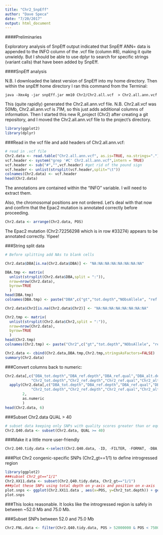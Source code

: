 ```yaml
---
title: "Chr2_SnpEff"
author: "Dave Speca"
date: "7/20/2017"
output: html_document
---
```


####Preliminaries

Exploratory analysis of SnpEff output indicated that SnpEff ANN= data is appended to the INFO column of the .vcf file (column #8), making it quite unwieldy. But I should be able to use dplyr to search for specific strings (variant calls) that have been added by SnpEff.

####SnpEff analysis

N.B. I downloaded the latest version of SnpEff into my home directory. Then within the snpEff home directory I ran this command from the Terminal:

`java -Xmx4g -jar snpEff.jar mm10 Chr2/Chr2.all.vcf  > Chr2.all.ann.vcf`

This (quite rapidly) generated the Chr2.all.ann.vcf file.
N.B. Chr2.all.vcf was 50Mb, Chr2.all.ann.vcf is 71M, so this just adds additional columns of information. Then I started this new R_project (Chr2) after creating a git repository, and I moved the Chr2.all.ann.vcf file to the project's directory.


```r
library(ggplot2)
library(dplyr)
```
###Read in the vcf file and add headers of Chr2.all.ann.vcf:

```r
# read in .vcf file
Chr2.data <- read.table("Chr2.all.ann.vcf", as.is=TRUE, na.strings=".")
vcf.header <- system("grep '#C' Chr2.all.ann.vcf",intern = TRUE)
vcf.header <- sub("#","",vcf.header) #get rid of the pound sign
vcf.header <- unlist(strsplit(vcf.header,split="\t"))
colnames(Chr2.data) <- vcf.header
head(Chr2.data)
```

The annotations are contained within the "INFO" variable. I will need to extract them.

Also, the chromosomal positions are not ordered. Let's deal with that now and confirm that the Epac2 mutation is annotated correctly before proceeding.

```r
Chr2.data <- arrange(Chr2.data, POS)
```


The Epac2 mutation (Chr2:72256298 which is in row #33274) appears to be annotated correctly. Yipee!

###String split data

```r
# Before splitting add NAs to blank cells

Chr2.data$DBA[is.na(Chr2.data$DBA)] <- "NA:NA:NA:NA:NA:NA:NA:NA"

DBA.tmp <- matrix(
  unlist(strsplit(Chr2.data$DBA,split = ":")),
  nrow=nrow(Chr2.data),
  byrow=TRUE
  )
head(DBA.tmp)
colnames(DBA.tmp) <- paste("DBA",c("gt","tot.depth","NObsAllele", "ref.depth","ref.qual","alt.depth","alt.qual","gen.lik"),sep="_")

Chr2.data$Chr2[is.na(Chr2.data$Chr2)] <- "NA:NA:NA:NA:NA:NA:NA:NA"

Chr2.tmp <- matrix(
  unlist(strsplit(Chr2.data$Chr2,split = ":")),
  nrow=nrow(Chr2.data),
  byrow=TRUE
  )
head(Chr2.tmp)
colnames(Chr2.tmp) <- paste("Chr2",c("gt","tot.depth","NObsAllele", "ref.depth","ref.qual","alt.depth","alt.qual","gen.lik"),sep="_")

Chr2.data <- cbind(Chr2.data,DBA.tmp,Chr2.tmp,stringsAsFactors=FALSE)
summary(Chr2.data)
```


###Convert columns back to numeric:
```r
Chr2.data[,c("DBA_tot.depth","DBA_ref.depth","DBA_ref.qual","DBA_alt.depth","DBA_alt.qual",
            "Chr2_tot.depth","Chr2_ref.depth","Chr2_ref.qual","Chr2_alt.depth","Chr2_alt.qual")] <- 
  apply(Chr2.data[,c("DBA_tot.depth","DBA_ref.depth","DBA_ref.qual","DBA_alt.depth","DBA_alt.qual",
            "Chr2_tot.depth","Chr2_ref.depth","Chr2_ref.qual","Chr2_alt.depth","Chr2_alt.qual")],
        2,
        as.numeric
        )
head(Chr2.data, 6)
```

###Subset Chr2.data QUAL > 40

```r
# subset data keeping only SNPs with quality scores greater than or equal to 40
Chr2.Q40.data <- subset(Chr2.data, QUAL >= 40)
```

###Make it a little more user-friendly
```r
Chr2.Q40.tidy.data <-select(Chr2.Q40.data, -ID, -FILTER, -FORMAT, -DBA, -Chr2, -DBA_gen.lik, -Chr2_gen.lik, -DBA_NObsAllele, -Chr2_NObsAllele)
```

###Plot Chr2 congenic-specific SNPs (Chr2_gt==1/1) to define introgressed region

```r
library(ggplot2)
###subset Chr2_gt=="1/1"
Chr2.XX11.data <- subset(Chr2.Q40.tidy.data, Chr2_gt=="1/1")
###plot these SNPs using total depth on y-axis and position on x-axis
plot.snps <- ggplot(Chr2.XX11.data , aes(x=POS, y=Chr2_tot.depth)) + geom_point(size = 0.5) + ylim(0,600) + xlim(5.0e+7, 8.0e+7)
plot.snps
```

###This looks reasonable. It looks like the introgressed region is safely in between ~52.0 Mb and 75.0 Mb.

###Subset SNPs between 52.0 and 75.0 Mb

```r
Chr2.FNL.data <- filter(Chr2.Q40.tidy.data, POS > 52000000 & POS < 75000000)
```

